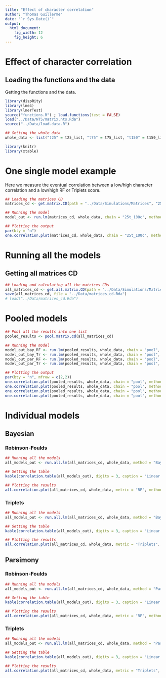 ```yaml
---
title: "Effect of character correlation"
author: "Thomas Guillerme"
date: "`r Sys.Date()`"
output:
  html_document:
    fig_width: 12
    fig_height: 6
---
```


# Effect of character correlation

## Loading the functions and the data

Getting the functions and the data.

```r
library(dispRity)
library(lme4)
library(lmerTest)
source("functions.R") ; load.functions(test = FALSE)
load("../Data/NTS/matrix.nts.Rda")
source("../Data/load.data.R")

## Getting the whole data
whole_data <- list("t25" = t25_list, "t75" = t75_list, "t150" = t150_list)
```

```r
library(knitr)
library(xtable)
```

# One single model example

Here we measure the eventual correlation between a low/high character correlation and a low/high RF or Triplets score.

```r
## Loading the matrices CD
matrices_cd <- get.matrix.CD(path = "../Data/Simulations/Matrices", "25t_100c", verbose = TRUE, length.out = 35, cent.tend = mean)

## Running the model
model_out <- run.lm(matrices_cd, whole_data, chain = "25t_100c", method = "Bayesian", metric = "RF", cent.tend = NULL)

## Plotting the output
par(bty = "n")
one.correlation.plot(matrices_cd, whole_data, chain = "25t_100c", method = "Bayesian", metric = "RF", model_out, cent.tend = NULL, legend = TRUE)
```

# Running all the models

## Getting all matrices CD

```r
## Loading and calculating all the matrices CDs
all_matrices_cd <- get.all.matrix.CD(path = "../Data/Simulations/Matrices", verbose = TRUE, length.out = 35, cent.tend = mean)
save(all_matrices_cd, file = "../Data/matrices_cd.Rda")
# load("../Data/matrices_cd.Rda")
```

# Pooled models

```r
## Pool all the results into one list
pooled_results <- pool.matrix.cd(all_matrices_cd)

## Running the model
model_out_bay_RF <- run.lm(pooled_results, whole_data, chain = "pool", method = "Bayesian", metric = "RF", cent.tend = NULL)
model_out_bay_Tr <- run.lm(pooled_results, whole_data, chain = "pool", method = "Bayesian", metric = "Triplets", cent.tend = NULL)
model_out_par_RF <- run.lm(pooled_results, whole_data, chain = "pool", method = "Parsimony", metric = "RF", cent.tend = NULL)
model_out_par_Tr <- run.lm(pooled_results, whole_data, chain = "pool", method = "Parsimony", metric = "Triplets", cent.tend = NULL)

## Plotting the output
par(bty = "n", mfrow = c(2,2))
one.correlation.plot(pooled_results, whole_data, chain = "pool", method = "Bayesian", metric = "RF", model_out_bay_RF, cent.tend = NULL, legend = TRUE, main = "Bayesian", xlab = "RF")
one.correlation.plot(pooled_results, whole_data, chain = "pool", method = "Bayesian", metric = "RF", model_out_bay_Tr, cent.tend = NULL, legend = FALSE, main = "Bayesian", xlab = "RF")
one.correlation.plot(pooled_results, whole_data, chain = "pool", method = "Parsimony", metric = "Triplets", model_out_par_RF, cent.tend = NULL, legend = FALSE, main = "Parsimony", xlab = "Triplets")
one.correlation.plot(pooled_results, whole_data, chain = "pool", method = "Parsimony", metric = "Triplets", model_out_par_Tr, cent.tend = NULL, legend = FALSE, main = "Parsimony", xlab = "Triplets")
```

# Individual models

## Bayesian

### Robinson-Foulds

```r
## Running all the models
all_models_out <- run.all.lm(all_matrices_cd, whole_data, method = "Bayesian", metric = "RF")

## Getting the table
kable(correlation.table(all_models_out), digits = 3, caption = "Linear model results for the Bayesian trees and RF metric.")
```

```r
## Plotting the results
all.correlation.plot(all_matrices_cd, whole_data, metric = "RF", method = "Bayesian", models = all_models_out, col = c("blue", "orange", "green"), rounding = 3, cent.tend = NULL)
```

### Triplets

```r
## Running all the models
all_models_out <- run.all.lm(all_matrices_cd, whole_data, method = "Bayesian", metric = "Triplets")

## Getting the table
kable(correlation.table(all_models_out), digits = 3, caption = "Linear model results for the Bayesian trees and Triples metric.")

```

```r
## Plotting the results
all.correlation.plot(all_matrices_cd, whole_data, metric = "Triplets", method = "Bayesian", models = all_models_out, col = c("blue", "orange", "green"), rounding = 3, cent.tend = NULL)
```

## Parsimony

### Robinson-Foulds

```r
## Running all the models
all_models_out <- run.all.lm(all_matrices_cd, whole_data, method = "Parsimony", metric = "RF")

## Getting the table
kable(correlation.table(all_models_out), digits = 3, caption = "Linear model results for the Parsimony trees and RF metric.")

```

```r
## Plotting the results
all.correlation.plot(all_matrices_cd, whole_data, metric = "RF", method = "Parsimony", models = all_models_out, col = c("blue", "orange", "green"), rounding = 3, cent.tend = NULL)
```

### Triplets


```r
## Running all the models
all_models_out <- run.all.lm(all_matrices_cd, whole_data, method = "Parsimony", metric = "Triplets")

## Getting the table
kable(correlation.table(all_models_out), digits = 3, caption = "Linear model results for the Parsimony trees and Triples metric.")

```

```r
## Plotting the results
all.correlation.plot(all_matrices_cd, whole_data, metric = "Triplets", method = "Parsimony", models = all_models_out, col = c("blue", "orange", "green"), rounding = 3, cent.tend = NULL)
```

